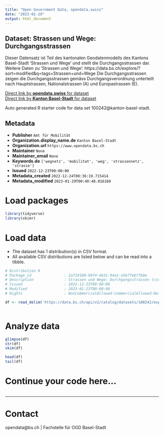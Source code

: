 ```yaml
---
title: "Open Government Data, opendata.swiss"
date: "2023-01-29"
output: html_document
---
```


## Dataset: Strassen und Wege: Durchgangsstrassen

Dieser Datensatz ist Teil des kantonalen Geodatenmodells des Kantons Basel-Stadt 'Strassen und Wege' und stellt die Durchgangsstrassen dar. Weitere Daten zu 'Strassen und Wege': https://data.bs.ch/explore/?sort=modified&q=tags=Strassen+und+Wege
Die Durchgangsstrassen zeigen die Durchgangsstrassen gemäss Durchgangsverordnung unterteilt nach Hauptstrassen, Nationalstrassen (A) und Europastrassen (E).

[Direct link by **opendata.swiss** for dataset](https://opendata.swiss/de/dataset/strassen-und-wege-durchgangsstrassen)<br>
[Direct link by **Kanton Basel-Stadt** for dataset](https://data.bs.ch/explore/dataset/100242/)

Auto generated R starter code for data set 100242@kanton-basel-stadt.

## Metadata

- **Publisher** `Amt für Mobilität`
- **Organization.display_name.de** `Kanton Basel-Stadt`
- **Organization.url** `https://www.opendata.bs.ch`
- **Maintainer** `None`
- **Maintainer_email** `None`
- **Keywords.de** `['wegnetz', 'mobilitat', 'weg', 'strassennetz', 'strasse']`
- **Issued** `2022-12-23T00:00:00`
- **Metadata_created** `2022-12-24T00:36:19.715414`
- **Metadata_modified** `2023-01-29T00:40:48.016160`


# Load packages

```r

library(tidyverse)
library(skimr)

```

# Load data

-   The dataset has 1 distribution(s) in CSV format.
-   All available CSV distributions are listed below and can be read into a tibble.

```r

# Distribution 0
# Package_id               : 2a719100-99f4-4631-94a1-e5b7feb77b0e
# Description              : Strassen und Wege: Durchgangsstrassen (csv)
# Issued                   : 2022-12-23T00:00:00
# Modified                 : 2023-01-23T00:00:00
# Rights                   : NonCommercialAllowed-CommercialAllowed-ReferenceRequired

df <- read_delim('https://data.bs.ch/api/v2/catalog/datasets/100242/exports/csv')



```

# Analyze data

```r

glimpse(df)
str(df)
skim(df)

head(df)
tail(df)

```

# Continue your code here...

```r

```

------------------------------------------------------------------------

# Contact

opendata@bs.ch | Fachstelle für OGD Basel-Stadt
